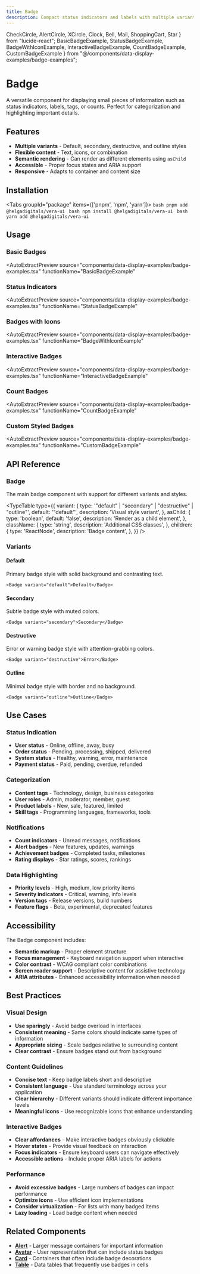 ```yaml
---
title: Badge
description: Compact status indicators and labels with multiple variant styles for displaying categories, notifications, and states
---
```


  CheckCircle, 
  AlertCircle, 
  XCircle, 
  Clock,
  Bell,
  Mail,
  ShoppingCart,
  Star
} from "lucide-react";
  BasicBadgeExample,
  StatusBadgeExample,
  BadgeWithIconExample,
  InteractiveBadgeExample,
  CountBadgeExample,
  CustomBadgeExample
} from "@/components/data-display-examples/badge-examples";

# Badge

A versatile component for displaying small pieces of information such as status indicators, labels, tags, or counts. Perfect for categorization and highlighting important details.

## Features

- **Multiple variants** - Default, secondary, destructive, and outline styles
- **Flexible content** - Text, icons, or combination
- **Semantic rendering** - Can render as different elements using `asChild`
- **Accessible** - Proper focus states and ARIA support
- **Responsive** - Adapts to container and content size

## Installation

<Tabs groupId="package" items={['pnpm', 'npm', 'yarn']}>
    <Tab value="pnpm" >
      ```bash
      pnpm add @helgadigitals/vera-ui
      ```
    </Tab>
    <Tab value="npm" >
      ```bash
      npm install @helgadigitals/vera-ui
      ```
    </Tab>
    <Tab value="yarn" >
      ```bash
      yarn add @helgadigitals/vera-ui
      ```
    </Tab>
</Tabs>

## Usage

### Basic Badges

<AutoExtractPreview 
  source="components/data-display-examples/badge-examples.tsx" 
  functionName="BasicBadgeExample"
>
  <BasicBadgeExample />
</AutoExtractPreview>

### Status Indicators

<AutoExtractPreview 
  source="components/data-display-examples/badge-examples.tsx" 
  functionName="StatusBadgeExample"
>
  <StatusBadgeExample />
</AutoExtractPreview>

### Badges with Icons

<AutoExtractPreview 
  source="components/data-display-examples/badge-examples.tsx" 
  functionName="BadgeWithIconExample"
>
  <BadgeWithIconExample />
</AutoExtractPreview>

### Interactive Badges

<AutoExtractPreview 
  source="components/data-display-examples/badge-examples.tsx" 
  functionName="InteractiveBadgeExample"
>
  <InteractiveBadgeExample />
</AutoExtractPreview>

### Count Badges

<AutoExtractPreview 
  source="components/data-display-examples/badge-examples.tsx" 
  functionName="CountBadgeExample"
>
  <CountBadgeExample />
</AutoExtractPreview>

### Custom Styled Badges

<AutoExtractPreview 
  source="components/data-display-examples/badge-examples.tsx" 
  functionName="CustomBadgeExample"
>
  <CustomBadgeExample />
</AutoExtractPreview>

## API Reference

### Badge

The main badge component with support for different variants and styles.

<TypeTable
  type={{
    variant: {
      type: '"default" | "secondary" | "destructive" | "outline"',
      default: '"default"',
      description: 'Visual style variant',
    },
    asChild: {
      type: 'boolean',
      default: 'false',
      description: 'Render as a child element',
    },
    className: {
      type: 'string',
      description: 'Additional CSS classes',
    },
    children: {
      type: 'ReactNode',
      description: 'Badge content',
    },
  }}
/>

### Variants

#### Default
Primary badge style with solid background and contrasting text.

```tsx
<Badge variant="default">Default</Badge>
```

#### Secondary
Subtle badge style with muted colors.

```tsx
<Badge variant="secondary">Secondary</Badge>
```

#### Destructive
Error or warning badge style with attention-grabbing colors.

```tsx
<Badge variant="destructive">Error</Badge>
```

#### Outline
Minimal badge style with border and no background.

```tsx
<Badge variant="outline">Outline</Badge>
```

## Use Cases

### Status Indication
- **User status** - Online, offline, away, busy
- **Order status** - Pending, processing, shipped, delivered
- **System status** - Healthy, warning, error, maintenance
- **Payment status** - Paid, pending, overdue, refunded

### Categorization
- **Content tags** - Technology, design, business categories
- **User roles** - Admin, moderator, member, guest
- **Product labels** - New, sale, featured, limited
- **Skill tags** - Programming languages, frameworks, tools

### Notifications
- **Count indicators** - Unread messages, notifications
- **Alert badges** - New features, updates, warnings
- **Achievement badges** - Completed tasks, milestones
- **Rating displays** - Star ratings, scores, rankings

### Data Highlighting
- **Priority levels** - High, medium, low priority items
- **Severity indicators** - Critical, warning, info levels
- **Version tags** - Release versions, build numbers
- **Feature flags** - Beta, experimental, deprecated features

## Accessibility

The Badge component includes:

- **Semantic markup** - Proper element structure
- **Focus management** - Keyboard navigation support when interactive
- **Color contrast** - WCAG compliant color combinations
- **Screen reader support** - Descriptive content for assistive technology
- **ARIA attributes** - Enhanced accessibility information when needed

## Best Practices

### Visual Design
- **Use sparingly** - Avoid badge overload in interfaces
- **Consistent meaning** - Same colors should indicate same types of information
- **Appropriate sizing** - Scale badges relative to surrounding content
- **Clear contrast** - Ensure badges stand out from background

### Content Guidelines
- **Concise text** - Keep badge labels short and descriptive
- **Consistent language** - Use standard terminology across your application
- **Clear hierarchy** - Different variants should indicate different importance levels
- **Meaningful icons** - Use recognizable icons that enhance understanding

### Interactive Badges
- **Clear affordances** - Make interactive badges obviously clickable
- **Hover states** - Provide visual feedback on interaction
- **Focus indicators** - Ensure keyboard users can navigate effectively
- **Accessible actions** - Include proper ARIA labels for actions

### Performance
- **Avoid excessive badges** - Large numbers of badges can impact performance
- **Optimize icons** - Use efficient icon implementations
- **Consider virtualization** - For lists with many badged items
- **Lazy loading** - Load badge content when needed

## Related Components

- **[Alert](/docs/components/data-display/alert)** - Larger message containers for important information
- **[Avatar](/docs/components/data-display/avatar)** - User representation that can include status badges
- **[Card](/docs/components/data-display/card)** - Containers that often include badge decorations
- **[Table](/docs/components/data-display/table)** - Data tables that frequently use badges in cells